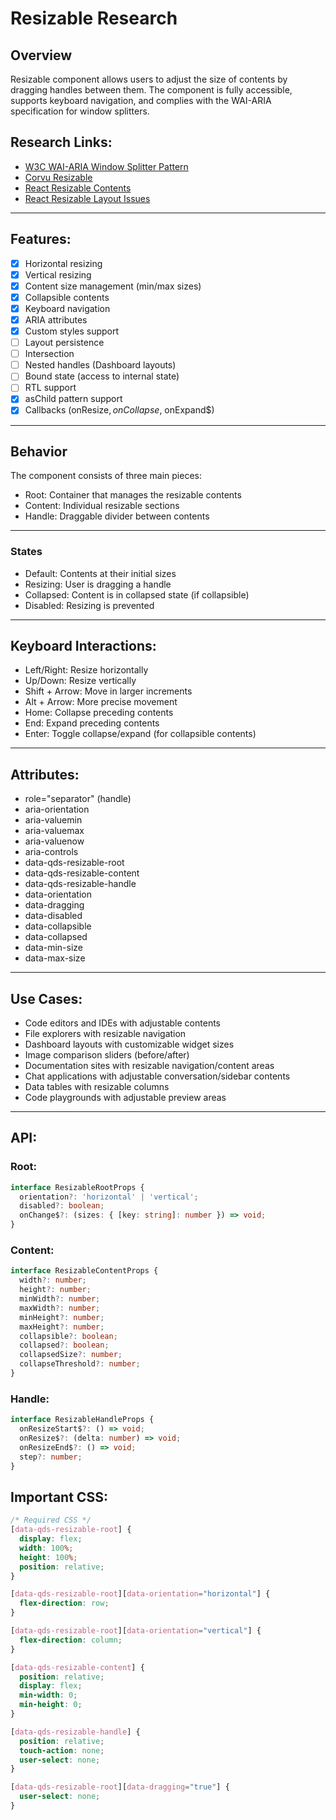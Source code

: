 # Resizable Research

## Overview
Resizable component allows users to adjust the size of contents by dragging handles between them.
The component is fully accessible, supports keyboard navigation, and complies with the WAI-ARIA specification for window splitters.

## Research Links:
- [W3C WAI-ARIA Window Splitter Pattern](https://www.w3.org/WAI/ARIA/apg/patterns/windowsplitter/)
- [Corvu Resizable](https://corvu.dev/docs/primitives/resizable/)
- [React Resizable Contents](https://react-resizable-contents.vercel.app/)
- [React Resizable Layout Issues](https://github.com/RyoSogawa/react-resizable-layout/issues/38)

---

## Features:
- [x] Horizontal resizing
- [x] Vertical resizing
- [x] Content size management (min/max sizes)
- [x] Collapsible contents
- [x] Keyboard navigation
- [x] ARIA attributes
- [x] Custom styles support
- [ ] Layout persistence
- [ ] Intersection
- [ ] Nested handles (Dashboard layouts)
- [ ] Bound state (access to internal state)
- [ ] RTL support
- [x] asChild pattern support
- [x] Callbacks (onResize$, onCollapse$, onExpand$)

---

## Behavior

The component consists of three main pieces:
- Root: Container that manages the resizable contents
- Content: Individual resizable sections
- Handle: Draggable divider between contents

---

### States

- Default: Contents at their initial sizes
- Resizing: User is dragging a handle
- Collapsed: Content is in collapsed state (if collapsible)
- Disabled: Resizing is prevented

---

## Keyboard Interactions:
- Left/Right: Resize horizontally
- Up/Down: Resize vertically
- Shift + Arrow: Move in larger increments
- Alt + Arrow: More precise movement
- Home: Collapse preceding contents
- End: Expand preceding contents
- Enter: Toggle collapse/expand (for collapsible contents)

---

## Attributes:
- role="separator" (handle)
- aria-orientation
- aria-valuemin
- aria-valuemax
- aria-valuenow
- aria-controls
- data-qds-resizable-root
- data-qds-resizable-content
- data-qds-resizable-handle
- data-orientation
- data-dragging
- data-disabled
- data-collapsible
- data-collapsed
- data-min-size
- data-max-size

---

## Use Cases:
- Code editors and IDEs with adjustable contents
- File explorers with resizable navigation
- Dashboard layouts with customizable widget sizes
- Image comparison sliders (before/after)
- Documentation sites with resizable navigation/content areas
- Chat applications with adjustable conversation/sidebar contents
- Data tables with resizable columns
- Code playgrounds with adjustable preview areas

---

## API:

### Root:
```typescript
interface ResizableRootProps {
  orientation?: 'horizontal' | 'vertical';
  disabled?: boolean;
  onChange$?: (sizes: { [key: string]: number }) => void;
}
```

### Content:
```typescript
interface ResizableContentProps {
  width?: number;
  height?: number;
  minWidth?: number;
  maxWidth?: number;
  minHeight?: number;
  maxHeight?: number;
  collapsible?: boolean;
  collapsed?: boolean;
  collapsedSize?: number;
  collapseThreshold?: number;
}
```

### Handle:
```typescript
interface ResizableHandleProps {
  onResizeStart$?: () => void;
  onResize$?: (delta: number) => void;
  onResizeEnd$?: () => void;
  step?: number;
}
```

## Important CSS:

```css
/* Required CSS */
[data-qds-resizable-root] {
  display: flex;
  width: 100%;
  height: 100%;
  position: relative;
}

[data-qds-resizable-root][data-orientation="horizontal"] {
  flex-direction: row;
}

[data-qds-resizable-root][data-orientation="vertical"] {
  flex-direction: column;
}

[data-qds-resizable-content] {
  position: relative;
  display: flex;
  min-width: 0;
  min-height: 0;
}

[data-qds-resizable-handle] {
  position: relative;
  touch-action: none;
  user-select: none;
}

[data-qds-resizable-root][data-dragging="true"] {
  user-select: none;
}
```
